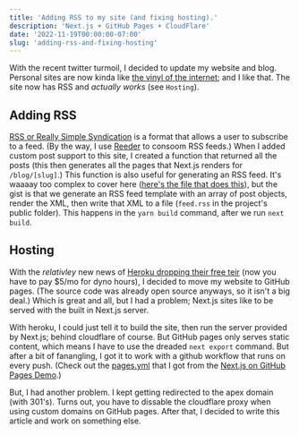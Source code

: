 ```yaml
---
title: 'Adding RSS to my site (and fixing hosting).'
description: 'Next.js + GitHub Pages + CloudFlare'
date: '2022-11-19T00:00:00-07:00'
slug: 'adding-rss-and-fixing-hosting'
---
```


With the recent twitter turmoil, I decided to update my website and blog. Personal sites are now kinda like [the vinyl of the internet](https://twitter.com/geerlingguy/status/1593399133645295616); and I like that. The site now has RSS and _actually works_ (see `Hosting`).

## Adding RSS

[RSS or Really Simple Syndication](https://en.wikipedia.org/wiki/RSS) is a format that allows a user to subscribe to a feed. (By the way, I use [Reeder](https://www.reederapp.com/) to consoom RSS feeds.) When I added custom post support to this site, I created a function that returned all the posts (this then generates all the pages that Next.js renders for `/blog/[slug]`.) This function is also useful for generating an RSS feed. It's waaaay too complex to cover here ([here's the file that does this](https://github.com/Reboot-Codes/reboot-codes.github.io/tree/main/src/lib/genRss.js)), but the gist is that we generate an RSS feed template with an array of post objects, render the XML, then write that XML to a file (`feed.rss` in the project's public folder). This happens in the `yarn build` command, after we run `next build`.

## Hosting

With the _relativley_ new news of [Heroku dropping their free teir](https://help.heroku.com/81MBEG7L/how-do-i-upgrade-from-heroku-s-free-tier-and-begin-using-paid-resources) (now you have to pay $5/mo for dyno hours), I decided to move my website to GitHub pages. (The source code was already open source anyways, so it isn't a big deal.) Which is great and all, but I had a problem; Next.js sites like to be served with the built in Next.js server.

With heroku, I could just tell it to build the site, then run the server provided by Next.js; behind cloudflare of course. But GitHub pages only serves static content, which means I have to use the dreaded `next export` command. But after a bit of fanangling, I got it to work with a github workflow that runs on every push. (Check out the [pages.yml](https://github.com/Reboot-Codes/reboot-codes.github.io/blob/main/.github/workflows/pages.yml) that I got from the [Next.js on GitHub Pages Demo](https://github.com/vercel/next.js/tree/canary/examples/github-pages).)

But, I had another problem. I kept getting redirected to the apex domain (with 301's). Turns out, you have to dissable the cloudflare proxy when using custom domains on GitHub pages. After that, I decided to write this article and work on something else.
